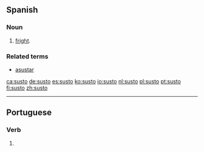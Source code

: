 ==Spanish==

===Noun===
{{es-noun|m}}

# [[fright]].

===Related terms===
* [[asustar]]

[[ca:susto]]
[[de:susto]]
[[es:susto]]
[[ko:susto]]
[[io:susto]]
[[nl:susto]]
[[pl:susto]]
[[pt:susto]]
[[fi:susto]]
[[zh:susto]]

----
==Portuguese==

===Verb===
{{head|pt|verb form}}
# {{conjugation of|sustar||1|s|present|indicative|lang=pt}}
{{rfc-auto}}